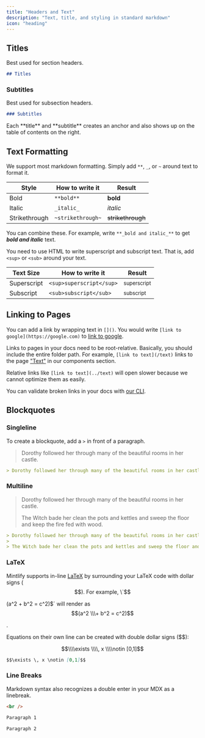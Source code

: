 ```yaml
---
title: "Headers and Text"
description: "Text, title, and styling in standard markdown"
icon: "heading"
---
```


## Titles

Best used for section headers.

```md
## Titles
```

### Subtitles

Best used for subsection headers.

```md
### Subtitles
```

<Tip>
  Each **title** and **subtitle** creates an anchor and also shows up on the table of contents on the right.
</Tip>

## Text Formatting

We support most markdown formatting. Simply add `**`, `_`, or `~` around text to format it.

| Style         | How to write it   | Result            |
| ------------- | ----------------- | ----------------- |
| Bold          | `**bold**`        | **bold**          |
| Italic        | `_italic_`        | _italic_          |
| Strikethrough | `~strikethrough~` | ~~strikethrough~~ |

You can combine these. For example, write `**_bold and italic_**` to get **_bold and italic_** text.

You need to use HTML to write superscript and subscript text. That is, add `<sup>` or `<sub>` around your text.

| Text Size   | How to write it          | Result                 |
| ----------- | ------------------------ | ---------------------- |
| Superscript | `<sup>superscript</sup>` | <sup>superscript</sup> |
| Subscript   | `<sub>subscript</sub>`   | <sub>subscript</sub>   |

## Linking to Pages

You can add a link by wrapping text in `[]()`. You would write `[link to google](https://google.com)` to [link to google](https://google.com).

Links to pages in your docs need to be root-relative. Basically, you should include the entire folder path. For example, `[link to text](/text)` links to the page ["Text"](/text#linking-to-pages) in our components section.

Relative links like `[link to text](../text)` will open slower because we cannot optimize them as easily.

You can validate broken links in your docs with [our CLI](/development).

## Blockquotes

### Singleline

To create a blockquote, add a `>` in front of a paragraph.

> Dorothy followed her through many of the beautiful rooms in her castle.

```md
> Dorothy followed her through many of the beautiful rooms in her castle.
```

### Multiline

> Dorothy followed her through many of the beautiful rooms in her castle.
>
> The Witch bade her clean the pots and kettles and sweep the floor and keep the fire fed with wood.

```md
> Dorothy followed her through many of the beautiful rooms in her castle.
>
> The Witch bade her clean the pots and kettles and sweep the floor and keep the fire fed with wood.
```

### LaTeX

Mintlify supports in-line [LaTeX](https://www.latex-project.org) by surrounding your LaTeX code with dollar signs ($$). For example, \`$$

(a^2 \+ b^2 = c^2)$\` will render as $$(a^2 \\\+ b^2 = c^2)$$

.

Equations on their own line can be created with double dollar signs ($$):

$$\\\\exists \\\\, x \\\\notin [0,1]$$

```md
$$\exists \, x \notin [0,1]$$
```

### Line Breaks

Markdown syntax also recognizes a double enter in your MDX as a linebreak.

```html
<br />
```

```md
Paragraph 1

Paragraph 2
```